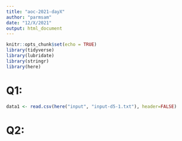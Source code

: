 ```yaml
---
title: "aoc-2021-dayX"
author: "parmsam"
date: "12/X/2021"
output: html_document
---
```


```r
knitr::opts_chunk$set(echo = TRUE)
library(tidyverse)
library(lubridate)
library(stringr)
library(here)
```

# Q1: 
```r
data1 <- read.csv(here("input", "input-d5-1.txt"), header=FALSE)
```
# Q2: 
```r

  
```

